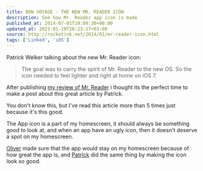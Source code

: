 ```yaml
---
title: BON VOYAGE - THE NEW MR. READER ICON
description: See how Mr. Reader app icon is made
published_at: 2014-07-01T19:09:30+00:00
updated_at: 2023-01-19T20:23:27+03:00
source: http://rocketink.net/2014/01/mr-reader-icon.html
tags: ['Linked', 'iOS']
---
```


Patrick Welker talking about the new Mr. Reader icon:

> The goal was to carry the spirit of Mr. Reader to the new OS. So the icon needed to feel lighter and right at home on iOS 7.

After publishing [my review of Mr. Reader](https://www.news47ell.com/reviews/mr-reader-review) i thought its the perfect time to make a post about this great article by Patrick.

You don't know this, but I've read this article more than 5 times just because it's this good.

The App icon is a part of my homescreen, it should always be something good to look at, and when an app have an ugly icon, then it doesn't deserve a spot on my homescreen.

[Oliver](https://twitter.com/curioustimes) made sure that the app would stay on my homescreen because of how great the app is, and [Patrick](https://twitter.com/_patrickwelker) did the same thing by making the icon look so good.
